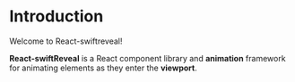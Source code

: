 # Introduction
 
Welcome to React-swiftreveal! 

**React-swiftReveal** is a React component library and **animation** framework for animating elements as they enter the **viewport**.


